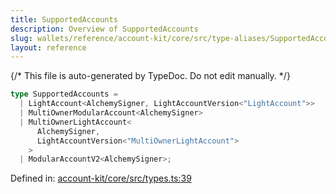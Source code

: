 ```yaml
---
title: SupportedAccounts
description: Overview of SupportedAccounts
slug: wallets/reference/account-kit/core/src/type-aliases/SupportedAccounts
layout: reference
---
```


{/* This file is auto-generated by TypeDoc. Do not edit manually. */}

```ts
type SupportedAccounts =
  | LightAccount<AlchemySigner, LightAccountVersion<"LightAccount">>
  | MultiOwnerModularAccount<AlchemySigner>
  | MultiOwnerLightAccount<
      AlchemySigner,
      LightAccountVersion<"MultiOwnerLightAccount">
    >
  | ModularAccountV2<AlchemySigner>;
```

Defined in: [account-kit/core/src/types.ts:39](https://github.com/alchemyplatform/aa-sdk/blob/9df5be8c23af4e472bcb503c17766b16da0ad87d/account-kit/core/src/types.ts#L39)
